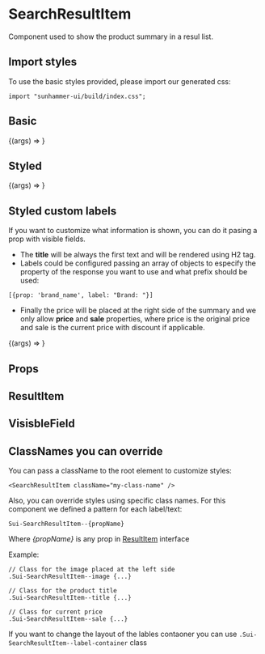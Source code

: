 
<Meta
  title="Components/SearchBar/SearchResultItem"
  component={SearchResultItem}
/>


# SearchResultItem

Component used to show the product summary in a resul list.

## Import styles

To use the basic styles provided, please import our generated css:

```
import "sunhammer-ui/build/index.css";
```

## Basic

<Canvas>
  <Story
    name="Basic"
    args={{
      data: createResultItem(),
    }}
  >
    {(args) => <SearchResultItem {...args} />}
  </Story>
</Canvas>

## Styled

<Canvas>
  <Story
    name="Styled"
    args={{
      data: createResultItem(),
      styled: true,
    }}
  >
    {(args) => <SearchResultItem {...args} />}
  </Story>
</Canvas>

## Styled custom labels

If you want to customize what information is shown, you can do it pasing a prop with visible fields.

- The **title** will be always the first text and will be rendered using H2 tag.
- Labels could be configured passing an array of objects to especify the property of the response you want to use and what prefix should be used:

`[{prop: 'brand_name', label: "Brand: "}]`

- Finally the price will be placed at the right side of the summary and we only allow **price** and **sale** properties, where price is the original price and sale is the current price with discount if applicable.

<Canvas>
  <Story
    name="Styled with custom labels"
    args={{
      data: { ...createResultItem(), sale: 100.5, price: 0 },
      visibleFields: [
        { prop: 'title' },
        { prop: 'condition', label: 'CONDITION: ' },
        { prop: 'remarks', label: 'REMARKS: ' },
        { prop: 'brand_name', label: 'BRAND: ' },
        { prop: 'dealerid', label: 'PRODUCT #: ' },
        { prop: 'sale' },
        { prop: 'price', label: 'was ' },
      ],
      styled: true,
    }}
  >
    {(args) => <SearchResultItem {...args} />}
  </Story>
</Canvas>

## Props

<ArgsTable of={SearchResultItem} />

## ResultItem

<ArgsTable of={ResultItemComp} />

## VisisbleField

<ArgsTable of={VisisbleFieldComp} />

## ClassNames you can override

You can pass a className to the root element to customize styles:

```
<SearchResultItem className="my-class-name" />
```

Also, you can override styles using specific class names.
For this component we defined a pattern for each label/text:

`Sui-SearchResultItem--{propName}`

Where _{propName}_ is any prop in [ResultItem](#resultitem) interface

Example:

```
// Class for the image placed at the left side
.Sui-SearchResultItem--image {...}

// Class for the product title
.Sui-SearchResultItem--title {...}

// Class for current price
.Sui-SearchResultItem--sale {...}

```

If you want to change the layout of the lables contaoner you can use `.Sui-SearchResultItem--label-container` class
